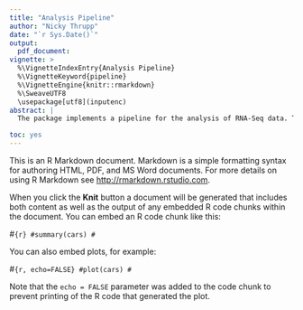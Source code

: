 ```yaml
---
title: "Analysis Pipeline"
author: "Nicky Thrupp"
date: "`r Sys.Date()`"
output:
  pdf_document:
vignette: >
  %\VignetteIndexEntry{Analysis Pipeline}
  %\VignetteKeyword{pipeline}
  %\VignetteEngine{knitr::rmarkdown}
  %\SweaveUTF8
  \usepackage[utf8](inputenc)
abstract: |
  The package implements a pipeline for the analysis of RNA-Seq data. The pipeline is designed to simplify the analysis as much as possible, thus requiring minimal user input. 

toc: yes
---
```













This is an R Markdown document. Markdown is a simple formatting syntax for authoring HTML, PDF, and MS Word documents. For more details on using R Markdown see <http://rmarkdown.rstudio.com>.

When you click the **Knit** button a document will be generated that includes both content as well as the output of any embedded R code chunks within the document. You can embed an R code chunk like this:

#```{r}
#summary(cars)
#```

You can also embed plots, for example:

#```{r, echo=FALSE}
#plot(cars)
#```

Note that the `echo = FALSE` parameter was added to the code chunk to prevent printing of the R code that generated the plot.

